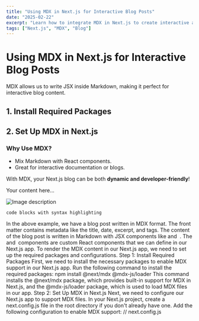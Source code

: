 ```yaml
---
title: "Using MDX in Next.js for Interactive Blog Posts"
date: "2025-02-22"
excerpt: "Learn how to integrate MDX in Next.js to create interactive and dynamic blog content with React components."
tags: ["Next.js", "MDX", "Blog"]
---
```


# Using MDX in Next.js for Interactive Blog Posts

MDX allows us to write JSX inside Markdown, making it perfect for interactive blog content.

## 1. **Install Required Packages**


## 2. **Set Up MDX in Next.js**



### **Why Use MDX?**
- Mix Markdown with React components.
- Great for interactive documentation or blogs.

With MDX, your Next.js blog can be both **dynamic and developer-friendly**!

Your content here...

<YouTubeVideo id="video-id" />

<Image src="/path/to/image.jpg" alt="Image description" />

```code blocks with syntax highlighting``` 

 In the above example, we have a blog post written in MDX format. The front matter contains metadata like the title, date, excerpt, and tags. The content of the blog post is written in Markdown with JSX components like  <YouTubeVideo />  and  <Image /> . 
 The  <YouTubeVideo />  and  <Image />  components are custom React components that we can define in our Next.js app. 
 To render the MDX content in our Next.js app, we need to set up the required packages and configurations. 
 Step 1: Install Required Packages 
 First, we need to install the necessary packages to enable MDX support in our Next.js app. 
 Run the following command to install the required packages: 
 npm install @next/mdx @mdx-js/loader 
 This command installs the  @next/mdx  package, which provides built-in support for MDX in Next.js, and the  @mdx-js/loader  package, which is used to load MDX files in our app. 
 Step 2: Set Up MDX in Next.js 
 Next, we need to configure our Next.js app to support MDX files. 
 In your Next.js project, create a  next.config.js  file in the root directory if you don't already have one. 
 Add the following configuration to enable MDX support: 
 // next.config.js